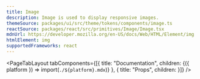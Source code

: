 ```yaml
---
title: Image
description: Image is used to display responsive images.
themeSource: packages/ui/src/theme/tokens/components/image.ts
reactSource: packages/react/src/primitives/Image/Image.tsx
mdnUrl: https://developer.mozilla.org/en-US/docs/Web/HTML/Element/img
htmlElement: img
supportedFrameworks: react
---
```



<PageTabLayout 
  tabComponents={[{
    title: "Documentation", 
    children: <Fragment>{({ platform }) => import(`./${platform}.mdx`)}</Fragment>
  },
  {
    title: "Props", 
    children: <PropsTab propsData={propsData} />
  }]}
/>
